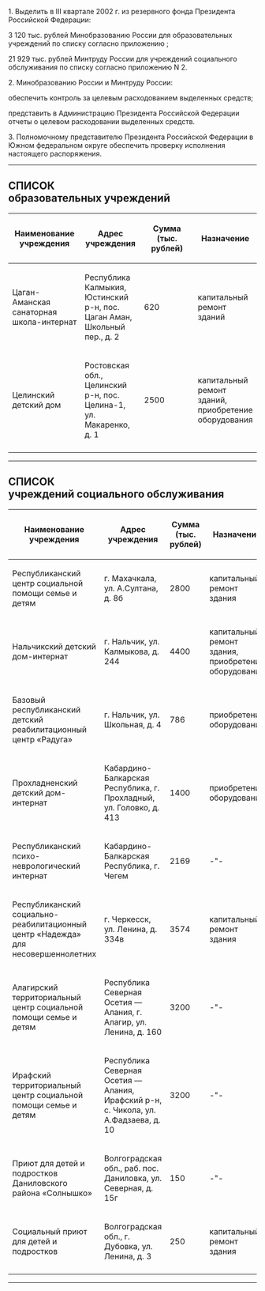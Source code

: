 {{Распоряжение Президента РФ
| НОМЕР          = 359-рп
| ДАТА           = 01.08.2002
| НАЗВАНИЕ       = 
| ДАТАПУБЛИКАЦИИ = 
| ИСТОЧНИК       = http://www.kremlin.ru/acts/bank/18447
| ДРУГОЕ         = 
| УТРАТИЛ СИЛУ   = 
| ПРЕДЫДУЩИЙ     = 
| СЛЕДУЮЩИЙ      = 
| КАЧЕСТВО       = 
}}<div class="text">

1. Выделить в III квартале 2002 г. из резервного фонда Президента Российской Федерации:

3 120 тыс. рублей Минобразованию России для образовательных учреждений по списку согласно приложению {{nobr|№ 1}};

21 929 тыс. рублей Минтруду России для учреждений социального обслуживания по списку согласно приложению N 2.

2. Минобразованию России и Минтруду России:

обеспечить контроль за целевым расходованием выделенных средств;

представить в Администрацию Президента Российской Федерации отчеты о целевом расходовании выделенных средств.

3. Полномочному представителю Президента Российской Федерации в Южном федеральном округе обеспечить проверку исполнения настоящего распоряжения.

{{Подпись|Президент Российской Федерации|В.Путин}}

{{left|1 августа 2002 года}}
{{left|№ 359-рп}}


----


{{left|ПРИЛОЖЕНИЕ № 1}}
{{left|к распоряжению Президента}}
{{left|Российской Федерации}}
{{left|от 1 августа 2002 г.}}
{{left|№ 359-рп}}

== СПИСОК <br>образовательных учреждений ==

{| class=wikitable |
! width=35% | Наименование учреждения
! width=26% | Адрес учреждения
! width=9% | Сумма (тыс. рублей)
! width=27% | Назначение
|-
| Цаган-Аманская санаторная школа-интернат
| Республика Калмыкия, Юстинский р-н, пос. Цаган Аман, Школьный пер., д. 2
| 620
| капитальный ремонт зданий
|-
| Целинский детский дом
| Ростовская обл., Целинский р-н, пос. Целина-1, ул. Макаренко, д. 1
| 2500
| капитальный ремонт зданий, приобретение оборудования
|-
|}


----


{{left|ПРИЛОЖЕНИЕ № 2}}
{{left|к распоряжению Президента}}
{{left|Российской Федерации}}
{{left|от 1 августа 2002 г.}}
{{left|№ 359-рп}}

== СПИСОК <br>учреждений социального обслуживания ==

{| class=wikitable |
! width=35% | Наименование учреждения
! width=26% | Адрес учреждения
! width=9% | Сумма (тыс. рублей)
! width=27% | Назначение
|-
| Республиканский центр социальной помощи семье и детям
| г. Махачкала, ул. А.Султана, д. 8б
| 2800
| капитальный ремонт здания
|-
| Нальчикский детский дом-интернат
| г. Нальчик, ул. Калмыкова, д. 244
| 4400
| капитальный ремонт здания, приобретение оборудования
|-
| Базовый республиканский детский реабилитационный центр «Радуга»
| г. Нальчик, ул. Школьная, д. 4
| 786
| приобретение оборудования
|-
| Прохладненский детский дом-интернат
| Кабардино- Балкарская Республика, г. Прохладный, ул. Головко, д. 413
| 1400
| приобретение оборудования
|-
| Республиканский психо-неврологический интернат
| Кабардино- Балкарская Республика, г. Чегем
| 2169
| -"-
|-
| Республиканский социально-реабилитационный центр «Надежда» для несовершеннолетних
| г. Черкесск, ул. Ленина, д. 334в
| 3574
| капитальный ремонт здания
|-
| Алагирский территориальный центр социальной помощи семье и детям
| Республика Северная Осетия — Алания, г. Алагир, ул. Ленина, д. 160
| 3200
| -"-
|-
| Ирафский территориальный центр социальной помощи семье и детям
| Республика Северная Осетия — Алания, Ирафский р-н, с. Чикола, ул. А.Фадзаева, д. 10
| 3200
| -"-
|-
| Приют для детей и подростков Даниловского района «Солнышко»
| Волгоградская обл., раб. пос. Даниловка, ул. Северная, д. 15г
| 150
| -"-
|-
| Социальный приют для детей и подростков
| Волгоградская обл., г. Дубовка, ул. Ленина, д. 3
| 250
| капитальный ремонт здания
|-
|}


----

</div>
